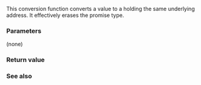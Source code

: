 {{cpp/coroutine/coroutine_handle/title|operator coroutine_handle&lt;&gt;}}
{{cpp/coroutine/coroutine_handle/navbar}}
{{ddcl|since=c++20|
constexpr operator coroutine_handle&lt;&gt;() const noexcept;
}}

This conversion function converts a {{c|std::coroutine_handle&lt;Promise&gt;}} value to a {{c|std::coroutine_handle&lt;&gt;}} holding the same underlying address. It effectively erases the promise type.

===Parameters===
(none)

===Return value===
{{c|std::coroutine_handle&lt;&gt;::from_address(address())}}

===See also===
{{dsc begin}}
{{dsc inc|cpp/coroutine/coroutine_handle/dsc operator cmp}}
{{dsc end}}

{{langlinks|ja|zh}}